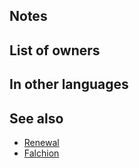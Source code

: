 {{Passive
|1name=Recover Ring
|1tagid=SID_リカバーリング
|1required=-
|1effect=At start of turn, restores 10 HP.<br>(Skill cannot be inherited.)
|1cost=200
|type=B
|exclusive=1
|canUseMove={{MoveList|all}}
|canUseWeapon={{WeaponList|all}}
|properties=
}}
==Notes==
{{Start-of-turn healing}}
==List of owners==
{{Skill Hero List}}
==In other languages==
{{OtherLanguages
|japanese=リカバーリング
|german=Erholungsring
|spanishEU=Anillo sanador
|spanishLA=Anillo de reposo
|french=Anneau restit.
|italian=Anello recupero
|chineseTW=聖癒手鐲
|portuguese=Anel restaurador
}}
==See also==
* [[Renewal]]
* [[Falchion]]
{{Passives Navbox|B}}